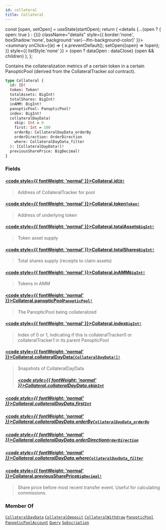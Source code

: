 ```yaml
---
id: collateral
title: Collateral
---
```









  const [open, setOpen] = useState(startOpen);
  return (
    <details {...(open ? { open: true } : {})} className="details" style={{ border:'none', boxShadow:'none', background:'var(--ifm-background-color)' }}>
      <summary
        onClick={(e) => {
          e.preventDefault();
          setOpen((open) => !open);
        }}
        style={{ listStyle:'none' }}
      >
      {open ? dataOpen : dataClose}
      </summary>
      {open && children}
    </details>
  );
};








 Contains the collateralization metrics of a certain token in a certain PanopticPool (derived from the CollateralTracker.sol contract). 


```graphql
type Collateral {
  id: ID!
  token: Token!
  totalAssets: BigInt!
  totalShares: BigInt!
  inAMM: BigInt!
  panopticPool: PanopticPool!
  index: BigInt!
  collateralDayData(
    skip: Int = 0
    first: Int = 100
    orderBy: CollateralDayData_orderBy
    orderDirection: OrderDirection
    where: CollateralDayData_filter
  ): [CollateralDayData!]!
  previousSharePrice: BigDecimal!
}
```




### Fields

#### [<code style={{ fontWeight: 'normal' }}>Collateral.<b>id</b></code>](#)<Bullet />[`ID!`](/docs/subgraph-generated/types/scalars/id) <Badge class="badge badge--secondary" text="non-null"/> <Badge class="badge badge--secondary" text="scalar"/> 
> 
> 
>  Address of CollateralTracker for pool 
> 

#### [<code style={{ fontWeight: 'normal' }}>Collateral.<b>token</b></code>](#)<Bullet />[`Token!`](/docs/subgraph-generated/types/objects/token) <Badge class="badge badge--secondary" text="non-null"/> <Badge class="badge badge--secondary" text="object"/> 
> 
> 
>  Address of underlying token 
> 

#### [<code style={{ fontWeight: 'normal' }}>Collateral.<b>totalAssets</b></code>](#)<Bullet />[`BigInt!`](/docs/subgraph-generated/types/scalars/big-int) <Badge class="badge badge--secondary" text="non-null"/> <Badge class="badge badge--secondary" text="scalar"/> 
> 
> 
>  Token asset supply 
> 

#### [<code style={{ fontWeight: 'normal' }}>Collateral.<b>totalShares</b></code>](#)<Bullet />[`BigInt!`](/docs/subgraph-generated/types/scalars/big-int) <Badge class="badge badge--secondary" text="non-null"/> <Badge class="badge badge--secondary" text="scalar"/> 
> 
> 
>  Total shares supply (receipts to claim assets) 
> 

#### [<code style={{ fontWeight: 'normal' }}>Collateral.<b>inAMM</b></code>](#)<Bullet />[`BigInt!`](/docs/subgraph-generated/types/scalars/big-int) <Badge class="badge badge--secondary" text="non-null"/> <Badge class="badge badge--secondary" text="scalar"/> 
> 
> 
>  Tokens in AMM 
> 

#### [<code style={{ fontWeight: 'normal' }}>Collateral.<b>panopticPool</b></code>](#)<Bullet />[`PanopticPool!`](/docs/subgraph-generated/types/objects/panoptic-pool) <Badge class="badge badge--secondary" text="non-null"/> <Badge class="badge badge--secondary" text="object"/> 
> 
> 
>  The PanopticPool being collateralized 
> 

#### [<code style={{ fontWeight: 'normal' }}>Collateral.<b>index</b></code>](#)<Bullet />[`BigInt!`](/docs/subgraph-generated/types/scalars/big-int) <Badge class="badge badge--secondary" text="non-null"/> <Badge class="badge badge--secondary" text="scalar"/> 
> 
> 
>  Index of 0 or 1, indicating if this is collateralTracker0 or collateralTracker1 in its parent PanopticPool 
> 

#### [<code style={{ fontWeight: 'normal' }}>Collateral.<b>collateralDayData</b></code>](#)<Bullet />[`[CollateralDayData!]!`](/docs/subgraph-generated/types/objects/collateral-day-data) <Badge class="badge badge--secondary" text="non-null"/> <Badge class="badge badge--secondary" text="object"/> 
> 
> 
>  Snapshots of CollateralDayData 
> ##### [<code style={{ fontWeight: 'normal' }}>Collateral.collateralDayData.<b>skip</b></code>](#)<Bullet />[`Int`](/docs/subgraph-generated/types/scalars/int) <Badge class="badge badge--secondary" text="scalar"/> 
> 
> 
> 
> 

##### [<code style={{ fontWeight: 'normal' }}>Collateral.collateralDayData.<b>first</b></code>](#)<Bullet />[`Int`](/docs/subgraph-generated/types/scalars/int) <Badge class="badge badge--secondary" text="scalar"/> 
> 
> 
> 
> 

##### [<code style={{ fontWeight: 'normal' }}>Collateral.collateralDayData.<b>orderBy</b></code>](#)<Bullet />[`CollateralDayData_orderBy`](/docs/subgraph-generated/types/enums/collateral-day-data-order-by) <Badge class="badge badge--secondary" text="enum"/> 
> 
> 
> 
> 

##### [<code style={{ fontWeight: 'normal' }}>Collateral.collateralDayData.<b>orderDirection</b></code>](#)<Bullet />[`OrderDirection`](/docs/subgraph-generated/types/enums/order-direction) <Badge class="badge badge--secondary" text="enum"/> 
> 
> 
> 
> 

##### [<code style={{ fontWeight: 'normal' }}>Collateral.collateralDayData.<b>where</b></code>](#)<Bullet />[`CollateralDayData_filter`](/docs/subgraph-generated/types/inputs/collateral-day-data-filter) <Badge class="badge badge--secondary" text="input"/> 
> 
> 
> 
> 

#### [<code style={{ fontWeight: 'normal' }}>Collateral.<b>previousSharePrice</b></code>](#)<Bullet />[`BigDecimal!`](/docs/subgraph-generated/types/scalars/big-decimal) <Badge class="badge badge--secondary" text="non-null"/> <Badge class="badge badge--secondary" text="scalar"/> 
> 
> 
>  Share price before most recent transfer event. Useful for calculating commissions. 
> 





### Member Of

[`CollateralDayData`](/docs/subgraph-generated/types/objects/collateral-day-data)  <Badge class="badge badge--secondary" text="object"/><Bullet />[`CollateralDeposit`](/docs/subgraph-generated/types/objects/collateral-deposit)  <Badge class="badge badge--secondary" text="object"/><Bullet />[`CollateralWithdraw`](/docs/subgraph-generated/types/objects/collateral-withdraw)  <Badge class="badge badge--secondary" text="object"/><Bullet />[`PanopticPool`](/docs/subgraph-generated/types/objects/panoptic-pool)  <Badge class="badge badge--secondary" text="object"/><Bullet />[`PanopticPoolAccount`](/docs/subgraph-generated/types/objects/panoptic-pool-account)  <Badge class="badge badge--secondary" text="object"/><Bullet />[`Query`](/docs/subgraph-generated/types/objects/query)  <Badge class="badge badge--secondary" text="object"/><Bullet />[`Subscription`](/docs/subgraph-generated/types/objects/subscription)  <Badge class="badge badge--secondary" text="object"/>

